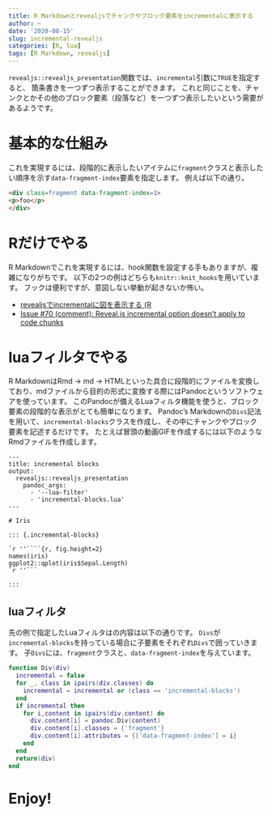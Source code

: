 ```yaml
---
title: R Markdownとrevealjsでチャンクやブロック要素をincrementalに表示する
author: ~
date: '2020-08-15'
slug: incremental-revealjs
categories: [R, lua]
tags: [R Markdown, revealjs]
---
```


`revealjs::revealjs_presentation`関数では、`incremental`引数に`TRUE`を指定すると、
箇条書きを一つずつ表示することができます。
これと同じことを、チャンクとかその他のブロック要素（段落など）を一つずつ表示したいという需要があるようです。

# 基本的な仕組み

これを実現するには、段階的に表示したいアイテムに`fragment`クラスと表示したい順序を示す`data-fragment-index`要素を指定します。
例えば以下の通り。

```html
<div class=fragment data-fragment-index=1>
<p>foo</p>
</div>
```

# Rだけでやる

R Markdownでこれを実現するには、hook関数を設定する手もありますが、複雑になりがちです。
以下の2つの例はどちらも`knitr::knit_hooks`を用いています。
フックは便利ですが、意図しない挙動が起きないか怖い。

- [revealjsでincrementalに図を表示する (R](https://keachmurakami.github.io/2018/03/19/frame_by_frame_fig_in_reveal.html)
- [Issue #70 (comment): Reveal.js incremental option doesn't apply to code chunks](https://github.com/rstudio/revealjs/issues/70#issuecomment-674101011)

# luaフィルタでやる

R MarkdownはRmd -> md -> HTMLといった具合に段階的にファイルを変換しており、mdファイルから目的の形式に変換する際にはPandocというソフトウェアを使っています。
このPandocが備えるLuaフィルタ機能を使うと、ブロック要素の段階的な表示がとても簡単になります。
Pandoc's Markdownの`Divs`記法を用いて、`incremental-blocks`クラスを作成し、その中にチャンクやブロック要素を記述するだけです。
たとえば冒頭の動画GIFを作成するには以下のようなRmdファイルを作成します。

````
---
title: incremental blocks
output:
  revealjs::revealjs_presentation
    pandoc_args:
      - '--lua-filter'
      - 'incremental-blocks.lua'
---

# Iris

::: {.incremental-blocks}

`r ''````{r, fig.height=2}
names(iris)
ggplot2::qplot(iris$Sepal.Length)
`r ''```

:::
````

## luaフィルタ

先の例で指定したLuaフィルタはの内容は以下の通りです。
`Divs`が`incremental-blocks`を持っている場合に子要素をそれぞれ`Divs`で囲っていきます。
子`Divs`には、`fragment`クラスと、`data-fragment-index`を与えています。

```lua
function Div(div)
  incremental = false
  for _, class in ipairs(div.classes) do
    incremental = incremental or (class == 'incremental-blocks')
  end
  if incremental then
    for i,content in ipairs(div.content) do
      div.content[i] = pandoc.Div(content)
      div.content[i].classes = {'fragment'}
      div.content[i].attributes = {['data-fragment-index'] = i}
    end
  end
  return(div)
end
```

# Enjoy!
